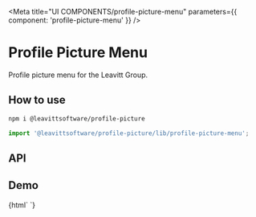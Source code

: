 

<Meta title="UI COMPONENTS/profile-picture-menu" parameters={{ component: 'profile-picture-menu' }} />

# Profile Picture Menu

Profile picture menu for the Leavitt Group.

## How to use

```bash
npm i @leavittsoftware/profile-picture
```

```js
import '@leavittsoftware/profile-picture/lib/profile-picture-menu';
```

## API

<ArgsTable of="profile-picture-menu" />

## Demo

<Canvas withToolbar>
  <Story name="Docs" height="400px">
    {html`
      <user-manager></user-manager>
      <profile-picture-menu style="float:right"> </profile-picture-menu>
    `}
  </Story>
</Canvas>

